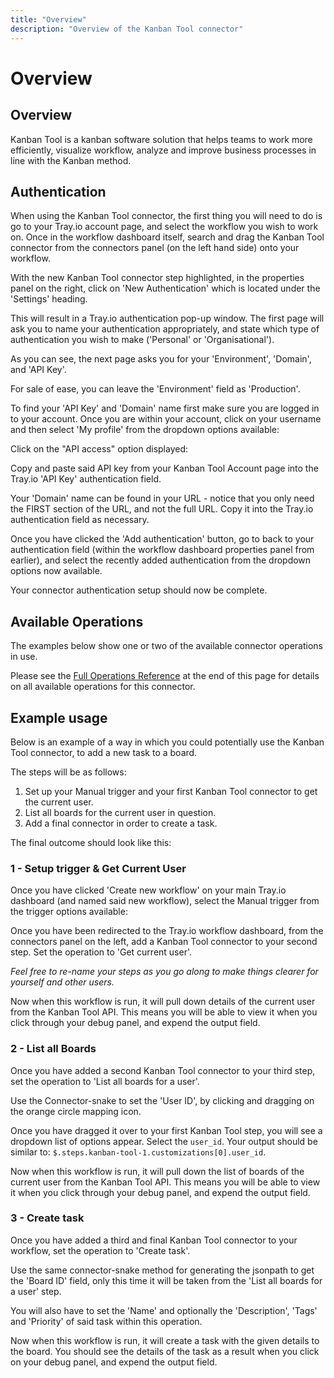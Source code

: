 ```yaml
---
title: "Overview"
description: "Overview of the Kanban Tool connector"
---
```


# Overview

## Overview

Kanban Tool is a kanban software solution that helps teams to work more efficiently, visualize workflow, analyze and improve business processes in line with the Kanban method.

## Authentication

When using the Kanban Tool connector, the first thing you will need to do is go to your Tray.io account page, and select the workflow you wish to work on. Once in the workflow dashboard itself, search and drag the Kanban Tool connector from the connectors panel (on the left hand side) onto your workflow.

With the new Kanban Tool connector step highlighted, in the properties panel on the right, click on 'New Authentication' which is located under the 'Settings' heading.

This will result in a Tray.io authentication pop-up window. The first page will ask you to name your authentication appropriately, and state which type of authentication you wish to make ('Personal' or 'Organisational').

As you can see, the next page asks you for your 'Environment', 'Domain', and 'API Key'.

For sale of ease, you can leave the 'Environment' field as 'Production'.

To find your 'API Key' and 'Domain' name first make sure you are logged in to your account. Once you are within your account, click on your username and then select 'My profile' from the dropdown options available:

Click on the "API access" option displayed:

Copy and paste said API key from your Kanban Tool Account page into the Tray.io 'API Key' authentication field.

Your 'Domain' name can be found in your URL - notice that you only need the FIRST section of the URL, and not the full URL. Copy it into the Tray.io authentication field as necessary.

Once you have clicked the 'Add authentication' button, go to back to your authentication field (within the workflow dashboard properties panel from earlier), and select the recently added authentication from the dropdown options now available.

Your connector authentication setup should now be complete.

## Available Operations

The examples below show one or two of the available connector operations in use.

Please see the [Full Operations Reference](#operationsFull) at the end of this page for details on all available operations for this connector.

## Example usage

Below is an example of a way in which you could potentially use the Kanban Tool connector, to add a new task to a board.

The steps will be as follows:

1. Set up your Manual trigger and your first Kanban Tool connector to get the current user.
2. List all boards for the current user in question.
3. Add a final connector in order to create a task.

The final outcome should look like this:

### 1 - Setup trigger & Get Current User

Once you have clicked 'Create new workflow' on your main Tray.io dashboard (and named said new workflow), select the Manual trigger from the trigger options available:

Once you have been redirected to the Tray.io workflow dashboard, from the connectors panel on the left, add a Kanban Tool connector to your second step. Set the operation to 'Get current user'.

*Feel free to re-name your steps as you go along to make things clearer for yourself and other users.*

Now when this workflow is run, it will pull down details of the current user from the Kanban Tool API. This means you will be able to view it when you click through your debug panel, and expend the output field.

### 2 - List all Boards

Once you have added a second Kanban Tool connector to your third step, set the operation to 'List all boards for a user'.

Use the Connector-snake to set the 'User ID', by clicking and dragging on the orange circle mapping icon.

Once you have dragged it over to your first Kanban Tool step, you will see a dropdown list of options appear. Select the `user_id`. Your output should be similar to: `$.steps.kanban-tool-1.customizations[0].user_id`.

Now when this workflow is run, it will pull down the list of boards of the current user from the Kanban Tool API. This means you will be able to view it when you click through your debug panel, and expend the output field.

### 3 - Create task

Once you have added a third and final Kanban Tool connector to your workflow, set the operation to 'Create task'.

Use the same connector-snake method for generating the jsonpath to get the 'Board ID' field, only this time it will be taken from the 'List all boards for a user' step.

You will also have to set the 'Name' and optionally the 'Description', 'Tags' and 'Priority' of said task within this operation.

Now when this workflow is run, it will create a task with the given details to the board. You should see the details of the task as a result when you click on your debug panel, and expend the output field.
